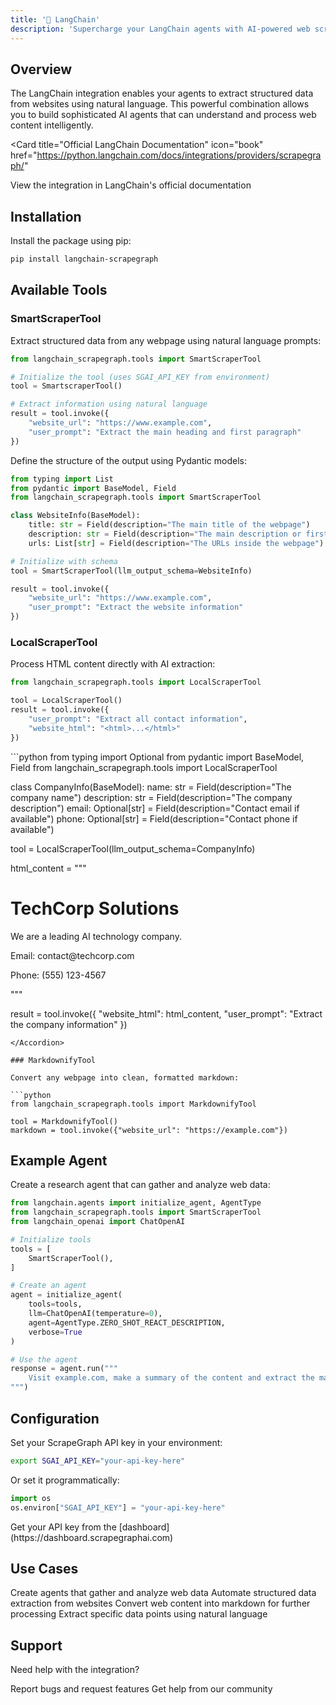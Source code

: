 ```yaml
---
title: '🦜 LangChain'
description: 'Supercharge your LangChain agents with AI-powered web scraping'
---
```


## Overview

The LangChain integration enables your agents to extract structured data from websites using natural language. This powerful combination allows you to build sophisticated AI agents that can understand and process web content intelligently.

<Card
  title="Official LangChain Documentation"
  icon="book"
  href="https://python.langchain.com/docs/integrations/providers/scrapegraph/"
>
  View the integration in LangChain's official documentation
</Card>

## Installation

Install the package using pip:

```bash
pip install langchain-scrapegraph
```

## Available Tools

### SmartScraperTool

Extract structured data from any webpage using natural language prompts:

```python
from langchain_scrapegraph.tools import SmartScraperTool

# Initialize the tool (uses SGAI_API_KEY from environment)
tool = SmartscraperTool()

# Extract information using natural language
result = tool.invoke({
    "website_url": "https://www.example.com",
    "user_prompt": "Extract the main heading and first paragraph"
})
```

<Accordion title="Using Output Schemas" icon="code">
Define the structure of the output using Pydantic models:

```python
from typing import List
from pydantic import BaseModel, Field
from langchain_scrapegraph.tools import SmartScraperTool

class WebsiteInfo(BaseModel):
    title: str = Field(description="The main title of the webpage")
    description: str = Field(description="The main description or first paragraph")
    urls: List[str] = Field(description="The URLs inside the webpage")

# Initialize with schema
tool = SmartScraperTool(llm_output_schema=WebsiteInfo)

result = tool.invoke({
    "website_url": "https://www.example.com",
    "user_prompt": "Extract the website information"
})
```
</Accordion>

### LocalScraperTool

Process HTML content directly with AI extraction:

```python
from langchain_scrapegraph.tools import LocalScraperTool

tool = LocalScraperTool()
result = tool.invoke({
    "user_prompt": "Extract all contact information",
    "website_html": "<html>...</html>"
})
```

<Accordion title="Using Output Schemas" icon="code">
```python
from typing import Optional
from pydantic import BaseModel, Field
from langchain_scrapegraph.tools import LocalScraperTool

class CompanyInfo(BaseModel):
    name: str = Field(description="The company name")
    description: str = Field(description="The company description")
    email: Optional[str] = Field(description="Contact email if available")
    phone: Optional[str] = Field(description="Contact phone if available")

tool = LocalScraperTool(llm_output_schema=CompanyInfo)

html_content = """
<html>
    <body>
        <h1>TechCorp Solutions</h1>
        <p>We are a leading AI technology company.</p>
        <div class="contact">
            <p>Email: contact@techcorp.com</p>
            <p>Phone: (555) 123-4567</p>
        </div>
    </body>
</html>
"""

result = tool.invoke({
    "website_html": html_content,
    "user_prompt": "Extract the company information"
})
```
</Accordion>

### MarkdownifyTool

Convert any webpage into clean, formatted markdown:

```python
from langchain_scrapegraph.tools import MarkdownifyTool

tool = MarkdownifyTool()
markdown = tool.invoke({"website_url": "https://example.com"})
```

## Example Agent

Create a research agent that can gather and analyze web data:

```python
from langchain.agents import initialize_agent, AgentType
from langchain_scrapegraph.tools import SmartScraperTool
from langchain_openai import ChatOpenAI

# Initialize tools
tools = [
    SmartScraperTool(),
]

# Create an agent
agent = initialize_agent(
    tools=tools,
    llm=ChatOpenAI(temperature=0),
    agent=AgentType.ZERO_SHOT_REACT_DESCRIPTION,
    verbose=True
)

# Use the agent
response = agent.run("""
    Visit example.com, make a summary of the content and extract the main heading and first paragraph
""")
```

## Configuration

Set your ScrapeGraph API key in your environment:

```bash
export SGAI_API_KEY="your-api-key-here"
```

Or set it programmatically:

```python
import os
os.environ["SGAI_API_KEY"] = "your-api-key-here"
```

<Note>
Get your API key from the [dashboard](https://dashboard.scrapegraphai.com)
</Note>

## Use Cases

<CardGroup cols={2}>
  <Card title="Research Agents" icon="magnifying-glass">
    Create agents that gather and analyze web data
  </Card>
  <Card title="Data Collection" icon="database">
    Automate structured data extraction from websites
  </Card>
  <Card title="Content Processing" icon="file-lines">
    Convert web content into markdown for further processing
  </Card>
  <Card title="Information Extraction" icon="filter">
    Extract specific data points using natural language
  </Card>
</CardGroup>

## Support

Need help with the integration?

<CardGroup cols={2}>
  <Card
    title="GitHub Issues"
    icon="github"
    href="https://github.com/ScrapeGraphAI/langchain-scrapegraph/issues"
  >
    Report bugs and request features
  </Card>
  <Card
    title="Discord Community"
    icon="discord"
    href="https://discord.gg/uJN7TYcpNa"
  >
    Get help from our community
  </Card>
</CardGroup>
